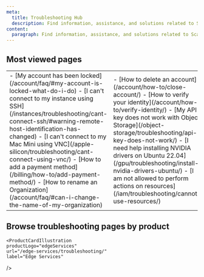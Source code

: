 ```yaml
---
meta:
  title: Troubleshooting Hub
  description: Find information, assistance, and solutions related to Scaleway products and services.
content:
  paragraph: Find information, assistance, and solutions related to Scaleway products and services.
---
```


<ProductHeader
  productName="Troubleshooting Hub"
  productLogo="generic"
  description="Browse the troubleshooting hub to find information, assistance, and solutions related to Scaleway products and services"
/>

<Grid>
    <DefaultCard 
      title="Scaleway billing"
      description="Understand how Scaleway resources are billed."
      url="/billing/"
      label="See more"
    />
    <DefaultCard 
      title="Product Quotas"
      description="Discover how quotas work."
      url="/organizations-and-projects/additional-content/organization-quotas/"
      label="See more"
    />
    <DefaultCard 
      title="IAM Permissions"
      description="Become an IAM expert."
      url="/iam/reference-content/permission-sets/"
      label="See more"
    />
</Grid>
<Grid>
    <DefaultCard 
      title="Ask AI"
      description="Ask your questions to our AI chatbot."
      url="/ai-search/"
      label="See more"
    />
    <DefaultCard 
      title="Request a feature"
      description="Request a new feature for a product."
      url="https://feature-request.scaleway.com/"
      label="See more"
    />
    <DefaultCard 
      title="See services status"
      description="See the current state of Scaleway services"
      url="https://status.scaleway.com/"
      label="See more"
    />
</Grid>

## Most viewed pages

<table>
  <tr>
    <td>
      - [My account has been locked](/account/faq/#my-account-is-locked-what-do-i-do)
      - [I can't connect to my instance using SSH](/instances/troubleshooting/cant-connect-ssh/#warning-remote-host-identification-has-changed)
      - [I can't connect to my Mac Mini using VNC](/apple-silicon/troubleshooting/cant-connect-using-vnc/)
      - [How to add a payment method](/billing/how-to/add-payment-method/)
      - [How to rename an Organization](/account/faq/#can-i-change-the-name-of-my-organization)
    </td>
    <td>
      - [How to delete an account](/account/how-to/close-account/)
      - [How to verify your identity](/account/how-to/verify-identity/)
      - [My API key does not work with Object Storage](/object-storage/troubleshooting/api-key-does-not-work/)
      - [I need help installing NVIDIA drivers on Ubuntu 22.04](/gpu/troubleshooting/install-nvidia-drivers-ubuntu/)
      - [I am not allowed to perform actions on resources](/iam/troubleshooting/cannot-use-resources/)
    </td>
  </tr>
</table>

## Browse troubleshooting pages by product

<Grid>

  <ProductCardIllustration
    productLogo="accountExperience"
    url="/account/troubleshooting/"
    label="Account"
  />

  <ProductCardIllustration
    productLogo="accountBilling"
    url="/billing/troubleshooting/"
    label="Billing"
  />

  <ProductCardIllustration
    productLogo="auditTrail"
    url="/audit-trail/troubleshooting/"
    label="Audit Trail"
  />

  <ProductCardIllustration
    productLogo="iam"
    url="/iam/troubleshooting/"
    label="Identity & Access Management"
  />

  <ProductCardIllustration
    productLogo="cockpit"
    url="/cockpit/troubleshooting/"
    label="Cockpit"
  />

  <ProductCardIllustration
    productLogo="generativeApi"
    url="/generative-apis/troubleshooting/"
    label="Generative APIs"
  />

  <ProductCardIllustration
    productLogo="appleSilicon"
    url="/apple-silicon/troubleshooting/"
    label="Apple silicon"
  />

  <ProductCardIllustration
    productLogo="elasticMetal"
    url="/elastic-metal/troubleshooting/"
    label="Elastic Metal"
  />

  <ProductCardIllustration
    productLogo="instance"
    url="/instances/troubleshooting/"
    label="Instances"
  />

  <ProductCardIllustration
    productLogo="instance"
    url="/gpu/troubleshooting/"
    label="GPU Instances"
  />

  <ProductCardIllustration
    productLogo="containerRegistry"
    url="/container-registry/troubleshooting/"
    label="Container Registry"
  />

  <ProductCardIllustration
    productLogo="k8sKapsule"
    url="/kubernetes/troubleshooting/"
    label="Kubernetes"
  />

  <ProductCardIllustration
    productLogo="managedDatabase"
    url="/managed-databases-for-postgresql-and-mysql/troubleshooting/"
    label="Managed Database for PostgreSQL and MySQL"
  />

  <ProductCardIllustration
    productLogo="distributedDataLab"
    url="/data-lab/troubleshooting/"
    label="Distributed Data Lab"
  />

  <ProductCardIllustration
    productLogo="transactionalEmail"
    url="/transactional-email/troubleshooting/"
    label="Transactional Email"
  />

  <ProductCardIllustration
    productLogo="domainsAndDns"
    url="/domains-and-dns/troubleshooting/"
    label="Domains and DNS"
  />

  <ProductCardIllustration
    productLogo="loadBalancers"
    url="/load-balancer/troubleshooting/"
    label="Load Balancer"
  />

    <ProductCardIllustration
    productLogo="edgeServices"
    url="/edge-services/troubleshooting/"
    label="Edge Services"
  />

  <ProductCardIllustration
    productLogo="publicGateway"
    url="/public-gateways/troubleshooting/"
    label="Public Gateways"
  />

  <ProductCardIllustration
    productLogo="vpc"
    url="/vpc/troubleshooting/"
    label="VPC"
  />

  <ProductCardIllustration
    productLogo="containers"
    url="/serverless-containers/troubleshooting/"
    label="Serverless Containers"
  />

  <ProductCardIllustration
    productLogo="serverlessJob"
    url="/serverless-jobs/troubleshooting/"
    label="Serverless Jobs"
  />

  <ProductCardIllustration
    productLogo="functions"
    url="/serverless-functions/troubleshooting/"
    label="Serverless Functions"
  />

  <ProductCardIllustration
    productLogo="serverlessDB"
    url="/serverless-sql-databases/troubleshooting/"
    label="Serverless SQL Databases"
  />

  <ProductCardIllustration
    productLogo="objectStorage"
    url="/object-storage/troubleshooting/"
    label="Object Storage"
  />

</Grid>